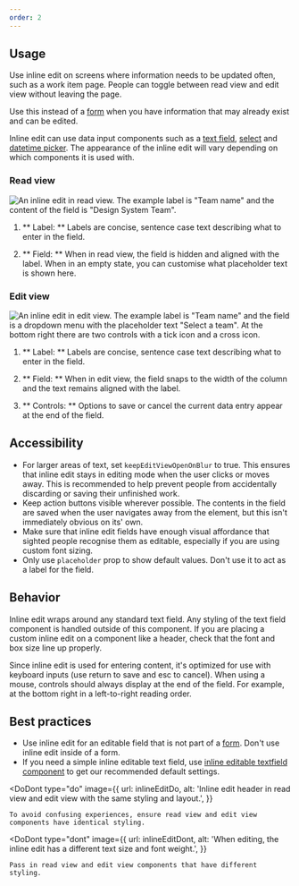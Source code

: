 ```yaml
---
order: 2
---
```



## Usage

Use inline edit on screens where information needs to be updated often, such as a work item page.
People can toggle between read view and edit view without leaving the page.

Use this instead of a [form](/components/form/examples) when you have information that may already
exist and can be edited.

Inline edit can use data input components such as a [text field](/components/textfield),
[select](/components/select) and
[datetime picker](https://atlaskit.atlassian.com/packages/design-system/datetime-picker). The
appearance of the inline edit will vary depending on which components it is used with.

### Read view

![An inline edit in read view. The example label is "Team name" and the content of the field is "Design System Team".](./images/inline-edit-anatomy.png)

1. ** Label: ** Labels are concise, sentence case text describing what to enter in the field.

2. ** Field: ** When in read view, the field is hidden and aligned with the label. When in an empty
   state, you can customise what placeholder text is shown here.

### Edit view

![An inline edit in edit view. The example label is "Team name" and the field is a dropdown menu with the placeholder text "Select a team". At the bottom right there are two controls with a tick icon and a cross icon.](./images/inline-edit-anatomy-edit-view.png)

1. ** Label: ** Labels are concise, sentence case text describing what to enter in the field.

2. ** Field: ** When in edit view, the field snaps to the width of the column and the text remains
   aligned with the label.

3. ** Controls: ** Options to save or cancel the current data entry appear at the end of the field.

## Accessibility

- For larger areas of text, set `keepEditViewOpenOnBlur` to true. This ensures that inline edit
  stays in editing mode when the user clicks or moves away. This is recommended to help prevent
  people from accidentally discarding or saving their unfinished work.
- Keep action buttons visible wherever possible. The contents in the field are saved when the user
  navigates away from the element, but this isn't immediately obvious on its' own.
- Make sure that inline edit fields have enough visual affordance that sighted people recognise them
  as editable, especially if you are using custom font sizing.
- Only use `placeholder` prop to show default values. Don't use it to act as a label for the field.

## Behavior

Inline edit wraps around any standard text field. Any styling of the text field component is handled
outside of this component. If you are placing a custom inline edit on a component like a header,
check that the font and box size line up properly.

Since inline edit is used for entering content, it's optimized for use with keyboard inputs (use
return to save and esc to cancel). When using a mouse, controls should always display at the end of
the field. For example, at the bottom right in a left-to-right reading order.

## Best practices

- Use inline edit for an editable field that is not part of a [form](/patterns/forms). Don't use
  inline edit inside of a form.
- If you need a simple inline editable text field, use
  [inline editable textfield component](/components/inline-edit/inline-editable-textfield/examples)
  to get our recommended default settings.

<DoDont
	type="do"
	image={{
		url: inlineEditDo,
		alt: 'Inline edit header in read view and edit view with the same styling and layout.',
	}}
>
	To avoid confusing experiences, ensure read view and edit view components have identical styling.
</DoDont>

<DoDont
	type="dont"
	image={{
		url: inlineEditDont,
		alt: 'When editing, the inline edit has a different text size and font weight.',
	}}
>
	Pass in read view and edit view components that have different styling.
</DoDont>
